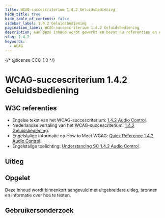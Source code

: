 ```yaml
---
title: WCAG-succescriterium 1.4.2 Geluidsbediening
hide_title: true
hide_table_of_contents: false
sidebar_label: 1.4.2 Geluidsbediening
pagination_label: WCAG-succescriterium 1.4.2 Geluidsbediening
description: Aan deze inhoud wordt gewerkt en bevat nu referenties en een korte samenvatting.
slug: 1.4.2
keywords:
  - WCAG
---
```


{/* @license CC0-1.0 */}


# WCAG-succescriterium 1.4.2 Geluidsbediening

## W3C referenties

- Engelse tekst van het WCAG-succescriterium: [<span lang="en">1.4.2 Audio Control</span>](https://www.w3.org/TR/WCAG22/#audio-control).
- Nederlandse vertaling van het WCAG-succescriterium: [1.4.2 Geluidsbediening](https://www.w3.org/Translations/WCAG22-nl/#geluidsbediening).
- Engelstalige informatie op <span lang="en">How to Meet WCAG</span>: [<span lang="en">Quick Reference 1.4.2 Audio Control</span>](https://www.w3.org/WAI/WCAG22/quickref/#audio-control).
- Engelstalige toelichting: [<span lang="en">Understanding SC 1.4.2 Audio Control</span>](https://www.w3.org/WAI/WCAG22/Understanding/audio-control.html).

## Uitleg

<Summary />

## Opgelet

Deze inhoud wordt binnenkort aangevuld met uitgebreidere uitleg, bronnen en informatie over hoe te testen.

## Gebruikersonderzoek

<CTAGebruikersonderzoek />

<WCAGFooterInfo />
